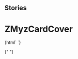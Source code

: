 
## Stories

<Meta
  title="Myz/MyzCard/ZMyzCardCover"
  component="z-myz-card-cover"
/>

# ZMyzCardCover

<Preview>
  <Story name="z-myz-card-cover">
    {html` <z-myz-card-cover
      defaultimg="${text("defaultimg", "https://staticmy.zanichelli.it/catalogo/assets/m40001.9788808720740.jpg")}"
      faded="${boolean("faded", false)}"
      img="${text("img", "https://staticmy.zanichelli.it/catalogo/assets/m40001.9788808720740.jpg")}"
      titolo="${text("titolo", "Title")}"
    />`}
  </Story>
</Preview>

{" "}

<Props of="z-myz-card-cover" />
